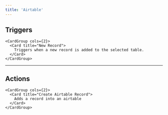 ```yaml
---
title: 'Airtable'
---
```


## Triggers


    <CardGroup cols={2}>
      <Card title="New Record">
        Triggers when a new record is added to the selected table.
      </Card>
    </CardGroup>
  

---

## Actions


    <CardGroup cols={2}>
      <Card title="Create Airtable Record">
        Adds a record into an airtable
      </Card>
    </CardGroup>
  

